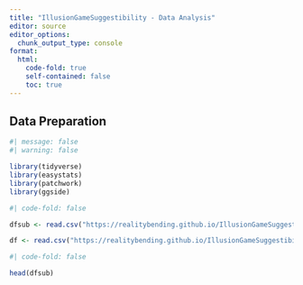 ```yaml
---
title: "IllusionGameSuggestibility - Data Analysis"
editor: source
editor_options: 
  chunk_output_type: console
format:
  html:
    code-fold: true
    self-contained: false
    toc: true
---
```


## Data Preparation

```r
#| message: false
#| warning: false

library(tidyverse)
library(easystats)
library(patchwork)
library(ggside)
```


```r
#| code-fold: false

dfsub <- read.csv("https://realitybending.github.io/IllusionGameSuggestibility/data/data_participants.csv") 

df <- read.csv("https://realitybending.github.io/IllusionGameSuggestibility/data/data_IllusionGame.csv")
```

```r
#| code-fold: false

head(dfsub)
```
